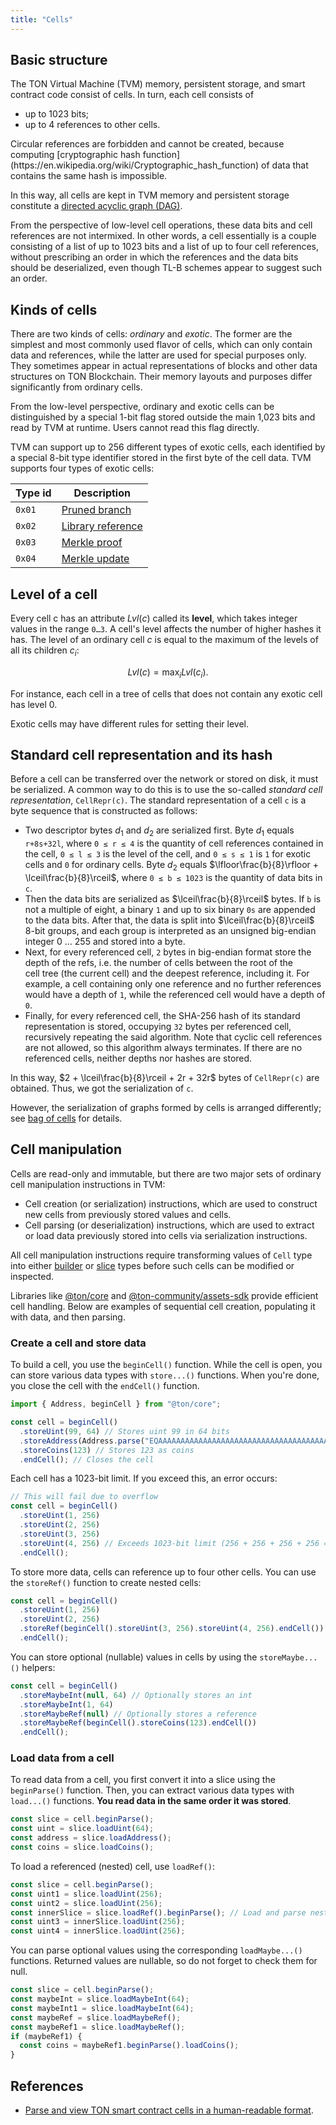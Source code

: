 ```yaml
---
title: "Cells"
---
```



## Basic structure

The TON Virtual Machine (TVM) memory, persistent storage, and smart contract code consist of cells. In turn, each cell consists of

- up to 1023 bits;
- up to 4 references to other cells.

<Aside>
  Circular references are forbidden and cannot be created, because computing [cryptographic hash function](https://en.wikipedia.org/wiki/Cryptographic_hash_function) of data that contains the same hash is impossible.
</Aside>

In this way, all cells are kept in TVM memory and persistent storage
constitute a [directed acyclic graph (DAG)](https://en.wikipedia.org/wiki/Directed_acyclic_graph).

From the perspective of low-level cell operations, these data bits and cell references
are not intermixed. In other words, a cell essentially is a couple consisting of
a list of up to 1023 bits and a list of up to four cell references, without prescribing an
order in which the references and the data bits should be deserialized, even though TL-B
schemes appear to suggest such an order.

## Kinds of cells

There are two kinds of cells: _ordinary_ and _exotic_. The former are the simplest and most commonly used flavor of cells, which can
only contain data and references, while the latter are used for special purposes only. They sometimes appear in actual representations of
blocks and other data structures on TON Blockchain. Their memory layouts and purposes differ significantly from ordinary cells.

From the low-level perspective, ordinary and exotic cells can be distinguished
by a special 1-bit flag stored outside the main 1,023 bits and read by TVM at runtime. Users cannot read this flag directly.

TVM can support up to 256 different types of exotic cells, each identified by a special 8-bit type identifier stored in the first byte of the cell data.
TVM supports four types of exotic cells:

| Type id | Description                                              |
| ------- | -------------------------------------------------------- |
| `0x01`  | [Pruned branch](foundations/serialization/pruned)        |
| `0x02`  | [Library reference](foundations/serialization/library)   |
| `0x03`  | [Merkle proof](foundations/serialization/merkle)         |
| `0x04`  | [Merkle update](foundations/serialization/merkle-update) |

## Level of a cell

Every cell c has an attribute $Lvl(c)$ called its **level**, which takes integer values in the range `0…3`.
A cell's level affects the number of higher hashes it has.
The level of an ordinary cell $c$ is equal to the maximum of the levels of all its children $c_i$:

$$
Lvl(c) = \max_i Lvl(c_i).
$$

For instance, each cell in a tree of cells that does not contain any exotic cell has level 0.

Exotic cells may have different rules for setting their level.

## Standard cell representation and its hash

Before a cell can be transferred over the network or stored on disk, it must be serialized. A common way to do
this is to use the so-called _standard cell representation_, `CellRepr(c)`. The standard representation of a cell `c` is a byte sequence that is constructed as follows:

- Two descriptor bytes $d_1$ and $d_2$ are serialized first. Byte $d_1$ equals `r+8s+32l`, where `0 ≤ r ≤ 4` is the quantity of cell references contained
  in the cell, `0 ≤ l ≤ 3` is the level of the cell, and `0 ≤ s ≤ 1` is `1` for
  exotic cells and `0` for ordinary cells. Byte $d_2$ equals $\lfloor\frac{b}{8}\rfloor + \lceil\frac{b}{8}\rceil$, where `0 ≤ b ≤ 1023`
  is the quantity of data bits in `c`.
- Then the data bits are serialized as $\lceil\frac{b}{8}\rceil$ bytes. If `b` is not a multiple of eight, a binary `1` and up to six binary `0s` are appended to
  the data bits. After that, the data is split into $\lceil\frac{b}{8}\rceil$ 8-bit groups, and each group is interpreted as an unsigned big-endian integer 0 … 255
  and stored into a byte.
- Next, for every referenced cell, `2` bytes in big-endian format store the depth of the refs, i.e. the number of cells between the root of the\
  cell tree (the current cell) and the deepest reference, including it. For example, a cell containing only one reference and no further references
  would have a depth of `1`, while the referenced cell would have a depth of `0`.
- Finally, for every referenced cell, the SHA-256 hash of its standard representation is stored, occupying `32` bytes per referenced cell,
  recursively repeating the said algorithm. Note that cyclic cell references are not allowed, so this algorithm always terminates.
  If there are no referenced cells, neither depths nor hashes are stored.

In this way, $2 + \lceil\frac{b}{8}\rceil + 2r + 32r$ bytes of `CellRepr(c)` are obtained. Thus, we got the serialization of `c`.

However, the serialization of graphs formed by cells is arranged differently; see [bag of cells](/foundations/serialization/boc) for details.

## Cell manipulation

Cells are read-only and immutable, but there are two major sets of ordinary cell manipulation instructions in TVM:

- Cell creation (or serialization) instructions, which are used to construct new cells from previously stored values and cells.
- Cell parsing (or deserialization) instructions, which are used to extract or load data previously stored into cells via serialization instructions.

All cell manipulation instructions require transforming values of `Cell` type into either [builder](/tvm/builders-and-slices) or [slice](/tvm/builders-and-slices) types before such cells can be modified or inspected.

Libraries like [@ton/core](https://github.com/ton-core/ton) and [@ton-community/assets-sdk](https://github.com/ton-community/assets-sdk) provide efficient cell handling.
Below are examples of sequential cell creation, populating it with data, and then parsing.

### Create a cell and store data

To build a cell, you use the `beginCell()` function. While the cell is open, you can store various data types with `store...()` functions.
When you're done, you close the cell with the `endCell()` function.

```typescript
import { Address, beginCell } from "@ton/core";

const cell = beginCell()
  .storeUint(99, 64) // Stores uint 99 in 64 bits
  .storeAddress(Address.parse("EQAAAAAAAAAAAAAAAAAAAAAAAAAAAAAAAAAAAAAAAAAAAM9c")) // Stores an address
  .storeCoins(123) // Stores 123 as coins
  .endCell(); // Closes the cell
```

Each cell has a 1023-bit limit. If you exceed this, an error occurs:

```typescript
// This will fail due to overflow
const cell = beginCell()
  .storeUint(1, 256)
  .storeUint(2, 256)
  .storeUint(3, 256)
  .storeUint(4, 256) // Exceeds 1023-bit limit (256 + 256 + 256 + 256 = 1024)
  .endCell();
```

To store more data, cells can reference up to four other cells. You can use the `storeRef()` function to create nested cells:

```typescript
const cell = beginCell()
  .storeUint(1, 256)
  .storeUint(2, 256)
  .storeRef(beginCell().storeUint(3, 256).storeUint(4, 256).endCell())
  .endCell();
```

You can store optional (nullable) values in cells by using the `storeMaybe...()` helpers:

```typescript
const cell = beginCell()
  .storeMaybeInt(null, 64) // Optionally stores an int
  .storeMaybeInt(1, 64)
  .storeMaybeRef(null) // Optionally stores a reference
  .storeMaybeRef(beginCell().storeCoins(123).endCell())
  .endCell();
```

### Load data from a cell

To read data from a cell, you first convert it into a slice using the `beginParse()` function.
Then, you can extract various data types with `load...()` functions. **You read data in the same order it was stored**.

```typescript
const slice = cell.beginParse();
const uint = slice.loadUint(64);
const address = slice.loadAddress();
const coins = slice.loadCoins();
```

To load a referenced (nested) cell, use `loadRef()`:

```typescript
const slice = cell.beginParse();
const uint1 = slice.loadUint(256);
const uint2 = slice.loadUint(256);
const innerSlice = slice.loadRef().beginParse(); // Load and parse nested cell
const uint3 = innerSlice.loadUint(256);
const uint4 = innerSlice.loadUint(256);
```

You can parse optional values using the corresponding `loadMaybe...()` functions. Returned values are nullable, so do not forget to check them for null.

```typescript
const slice = cell.beginParse();
const maybeInt = slice.loadMaybeInt(64);
const maybeInt1 = slice.loadMaybeInt(64);
const maybeRef = slice.loadMaybeRef();
const maybeRef1 = slice.loadMaybeRef();
if (maybeRef1) {
  const coins = maybeRef1.beginParse().loadCoins();
}
```

## References

- [Parse and view TON smart contract cells in a human-readable format](https://ton-cell-abi-viewer.vercel.app/).
